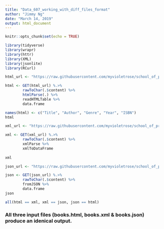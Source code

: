 ```yaml
---
title: "Data_607_working_with_diff_files_format"
author: "Jimmy Ng"
date: "March 14, 2019"
output: html_document
---
```


```r
knitr::opts_chunk$set(echo = TRUE)
```


```r
library(tidyverse)
library(wrapr)
library(httr)
library(XML)
library(jsonlite)
library(RCurl)
```


```r
html_url <- "https://raw.githubusercontent.com/myvioletrose/school_of_professional_studies/master/607.%20Data%20Acquisition%20and%20Management/Assignments/Week%207_20190313/data/books.html"

html <- GET(html_url) %.>% 
        rawToChar(.$content) %>%
        htmlParse(.) %>%
        readHTMLTable %>%
        data.frame

names(html) <- c("Title", "Author", "Genre", "Year", "ISBN")
html
```


```r
xml_url <- "https://raw.githubusercontent.com/myvioletrose/school_of_professional_studies/master/607.%20Data%20Acquisition%20and%20Management/Assignments/Week%207_20190313/data/books.xml"

xml <- GET(xml_url) %.>%
        rawToChar(.$content) %>%
        xmlParse %>%
        xmlToDataFrame
        
xml
```


```r
json_url <- "https://raw.githubusercontent.com/myvioletrose/school_of_professional_studies/master/607.%20Data%20Acquisition%20and%20Management/Assignments/Week%207_20190313/data/books.json"

json <- GET(json_url) %.>% 
        rawToChar(.$content) %>%
        fromJSON %>%
        data.frame
json
```


```r
all(html == xml, xml == json, json == html)
```

### All three input files (**books.html**, **books.xml** & **books.json**) produce an idenical output. 


